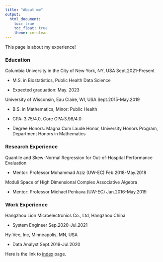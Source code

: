 ```yaml
---
title: "About me"
output: 
  html_document:
    toc: true
    toc_float: true
    theme: cerulean
---
```

This page is about my experience! 

### Education
Columbia University in the City of New York, NY, USA	Sept.2021-Present

* M.S. in Biostatistics, Public Health Data Science

* Expected graduation: May. 2023

University of Wisconsin, Eau Claire, WI, USA	Sept.2015-May.2019

* B.S. in Mathematics, Minor: Public Health

* GPA: 3.75/4.0, Core GPA:3.98/4.0

* Degree Honors: Magna Cum Laude Honor, University Honors Program, Department Honors in Mathematics 

### Research Experience 
Quantile and Skew-Normal Regression for Out-of-Hospital Performance Evaluation  

* Mentor: Professor Mohammad Aziz (UW-EC)	Feb.2018-May.2018

Moduli Space of High Dimensional Complex Associative Algebra

* Mentor: Professor Michael Penkava (UW-EC)	Jan.2016-May.2019


### Work Experience

Hangzhou Lion Microelectronics Co., Ltd, Hangzhou China	

* System Engineer	Sep.2020-Jul.2021

Hy-Vee, Inc, Minneapolis, MN, USA 	

* Data Analyst	Sept.2019-Jul.2020




Here is the link to [index](index.html) page.